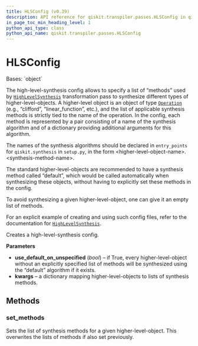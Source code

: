```yaml
---
title: HLSConfig (v0.39)
description: API reference for qiskit.transpiler.passes.HLSConfig in qiskit v0.39
in_page_toc_min_heading_level: 1
python_api_type: class
python_api_name: qiskit.transpiler.passes.HLSConfig
---
```


# HLSConfig

<Class id="qiskit.transpiler.passes.HLSConfig" isDedicatedPage={true} github="https://github.com/qiskit/qiskit/tree/stable/0.22/qiskit/transpiler/passes/synthesis/high_level_synthesis.py" signature="HLSConfig(use_default_on_unspecified=True, **kwargs)" modifiers="class">
  Bases: `object`

  The high-level-synthesis config allows to specify a list of “methods” used by [`HighLevelSynthesis`](qiskit.transpiler.passes.HighLevelSynthesis "qiskit.transpiler.passes.HighLevelSynthesis") transformation pass to synthesize different types of higher-level-objects. A higher-level object is an object of type [`Operation`](qiskit.circuit.Operation "qiskit.circuit.Operation") (e.g., “clifford”, “linear\_function”, etc.), and the list of applicable synthesis methods is strictly tied to the name of the operation. In the config, each method is represented by a pair consisting of a name of the synthesis algorithm and of a dictionary providing additional arguments for this algorithm.

  The names of the synthesis algorithms should be declared in `entry_points` for `qiskit.synthesis` in `setup.py`, in the form \<higher-level-object-name>.\<synthesis-method-name>.

  The standard higher-level-objects are recommended to have a synthesis method called “default”, which would be called automatically when synthesizing these objects, without having to explicitly set these methods in the config.

  To avoid synthesizing a given higher-level-object, one can give it an empty list of methods.

  For an explicit example of creating and using such config files, refer to the documentation for [`HighLevelSynthesis`](qiskit.transpiler.passes.HighLevelSynthesis "qiskit.transpiler.passes.HighLevelSynthesis").

  Creates a high-level-synthesis config.

  **Parameters**

  *   **use\_default\_on\_unspecified** (*bool*) – if True, every higher-level-object without an explicitly specified list of methods will be synthesized using the “default” algorithm if it exists.
  *   **kwargs** – a dictionary mapping higher-level-objects to lists of synthesis methods.

  ## Methods

  <span id="qiskit-transpiler-passes-hlsconfig-set-methods" />

  ### set\_methods

  <Function id="qiskit.transpiler.passes.HLSConfig.set_methods" signature="HLSConfig.set_methods(hls_name, hls_methods)">
    Sets the list of synthesis methods for a given higher-level-object. This overwrites the lists of methods if also set previously.
  </Function>
</Class>

